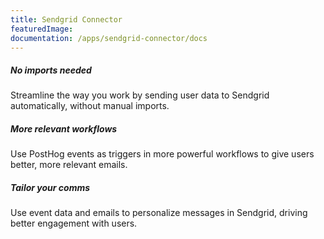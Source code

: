 ```yaml
---
title: Sendgrid Connector
featuredImage: 
documentation: /apps/sendgrid-connector/docs
---
```


<Section
    divider={false}
    title="Connect your Sendgrid account, sending emails and user data whenever a user is identified in PostHog."
    size="full"
    cols={3}
>
    <div>
        <h5>No imports needed</h5>
        <p>Streamline the way you work by sending user data to Sendgrid automatically, without manual imports.</p>
    </div>
    <div>
        <h5>More relevant workflows</h5>
        <p>Use PostHog events as triggers in more powerful workflows to give users better, more relevant emails.</p>
    </div>
    <div>
        <h5>Tailor your comms</h5>
        <p>Use event data and emails to personalize messages in Sendgrid, driving better engagement with users.</p>
    </div>

</Section>

<TutorialsSlider topic="sendgrid" />

<Documentation />
